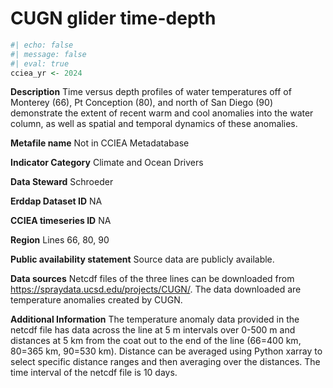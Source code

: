 
# CUGN glider time-depth

```r
#| echo: false
#| message: false
#| eval: true
cciea_yr <- 2024

```

**Description** Time versus depth profiles of water temperatures off of Monterey (66), Pt Conception (80), and north of San Diego (90) demonstrate the extent of recent warm and cool anomalies into the water column, as well as spatial and temporal dynamics of these anomalies.

**Metafile name** Not in CCIEA Metadatabase

**Indicator Category** Climate and Ocean Drivers

**Data Steward** Schroeder

**Erddap Dataset ID** NA

**CCIEA timeseries ID** NA

**Region** Lines 66, 80, 90

**Public availability statement** Source data are publicly available.

**Data sources** Netcdf files of the three lines can be downloaded from <https://spraydata.ucsd.edu/projects/CUGN/>. The data downloaded are temperature anomalies created by CUGN.

**Additional Information** The temperature anomaly data provided in the netcdf file has data across the line at 5 m intervals over 0-500 m and distances at 5 km from the coat out to the end of the line (66=400 km, 80=365 km, 90=530 km). Distance can be averaged using Python xarray to select specific distance ranges and then averaging over the distances. The time interval of the netcdf file is 10 days.

